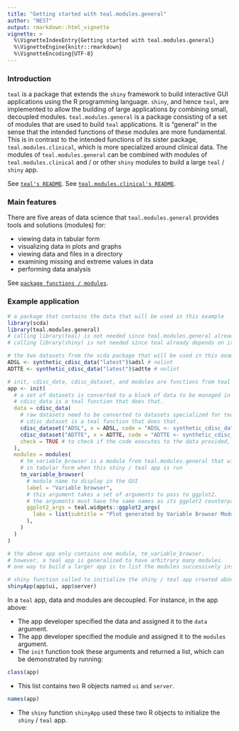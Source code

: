 ```yaml
---
title: "Getting started with teal.modules.general"
author: "NEST"
output: rmarkdown::html_vignette
vignette: >
  %\VignetteIndexEntry{Getting started with teal.modules.general}
  %\VignetteEngine{knitr::rmarkdown}
  %\VignetteEncoding{UTF-8}
---
```


### Introduction

`teal` is a package that extends the `shiny` framework to build interactive GUI applications using the R programming
language. `shiny`, and hence `teal`, are implemented to allow the building of large applications by combining small,
decoupled modules. `teal.modules.general` is a package consisting of a set of modules that are used to build `teal`
applications. It is "general" in the sense that the intended functions of these modules are more fundamental. This is
in contrast to the intended functions of its sister package, `teal.modules.clinical`, which is more specialized around
clinical data. The modules of `teal.modules.general` can be combined with modules of `teal.modules.clinical` and / or
other `shiny` modules to build a large `teal` / `shiny` app.

See [`teal's README`](https://insightsengineering.github.io/teal/index.html).
See [`teal.modules.clinical's README`](https://insightsengineering.github.io/teal.modules.clinical/index.html).

### Main features

There are five areas of data science that `teal.modules.general` provides tools and solutions (modules) for:

- viewing data in tabular form
- visualizing data in plots and graphs
- viewing data and files in a directory
- examining missing and extreme values in data
- performing data analysis

See [`package functions / modules`](https://insightsengineering.github.io/teal.modules.general/reference/index.html).

### Example application

```r
# a package that contains the data that will be used in this example
library(scda)
library(teal.modules.general)
# calling library(teal) is not needed since teal.modules.general already depends on it
# calling library(shiny) is not needed since teal already depends on it

# the two datasets from the scda package that will be used in this example
ADSL <- synthetic_cdisc_data("latest")$adsl # nolint
ADTTE <- synthetic_cdisc_data("latest")$adtte # nolint

# init, cdisc_data, cdisc_dataset, and modules are functions from teal
app <- init(
  # a set of datasets is converted to a block of data to be managed in one place.
  # cdisc_data is a teal function that does that.
  data = cdisc_data(
    # raw datasets need to be converted to datasets specialized for teal.
    # cdisc_dataset is a teal function that does that.
    cdisc_dataset("ADSL", x = ADSL, code = "ADSL <- synthetic_cdisc_data(\"latest\")$adsl"),
    cdisc_dataset("ADTTE", x = ADTTE, code = "ADTTE <- synthetic_cdisc_data(\"latest\")$adtte"),
    check = TRUE # to check if the code executes to the data provided, x, i.e. ADSL and ADTTE
  ),
  modules = modules(
    # tm_variable_browser is a module from teal.modules.general that will display the two scda datasets
    # in tabular form when this shiny / teal app is run
    tm_variable_browser(
      # module name to display in the GUI
      label = "Variable browser",
      # this argument takes a set of arguments to pass to ggplot2.
      # the arguments must have the same names as its ggplot2 counterpart, e.g. `subtitle`
      ggplot2_args = teal.widgets::ggplot2_args(
        labs = list(subtitle = "Plot generated by Variable Browser Module")
      ),
    )
  )
)

# the above app only contains one module, tm_variable_browser.
# however, a teal app is generalized to have arbitrary many modules.
# one way to build a larger app is to list the modules successively inside the `modules` function.

# shiny function called to initialize the shiny / teal app created above
shinyApp(app$ui, app$server)
```

In a `teal` app, data and modules are decoupled. For instance, in the app above:

- The app developer specified the data and assigned it to the `data` argument.
- The app developer specified the module and assigned it to the `modules` argument.
- The `init` function took these arguments and returned a list, which can be demonstrated by running:

```r
class(app)
```
- This list contains two R objects named `ui` and `server`.
```r
names(app)
```
- The `shiny` function `shinyApp` used these two R objects to initialize the `shiny` / `teal` app.
